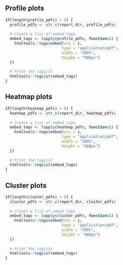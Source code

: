 
## Profile plots

```r
if(length(profile_pdfs) > 0) {
  profile_pdfs <- str_c(report_dir, profile_pdfs)
  
  # Create a list of embed tags
  embed_tags <- lapply(profile_pdfs, function(i) {
    htmltools::tags$embed(src = i, 
                         type = "application/pdf", 
                         width = "100%", 
                         height = "900px")
  })
  
  # Print the tagList
  htmltools::tagList(embed_tags)
}
```

## Heatmap plots

```r
if(length(heatmap_pdfs) > 0) {
  heatmap_pdfs <- str_c(report_dir, heatmap_pdfs)
  
  # Create a list of embed tags
  embed_tags <- lapply(heatmap_pdfs, function(i) {
    htmltools::tags$embed(src = i, 
                         type = "application/pdf", 
                         width = "100%", 
                         height = "900px")
  })
  
  # Print the tagList
  htmltools::tagList(embed_tags)
}
```

## Cluster plots

```r
if(length(cluster_pdfs) > 0) {
  cluster_pdfs <- str_c(report_dir, cluster_pdfs)
  
  # Create a list of embed tags
  embed_tags <- lapply(cluster_pdfs, function(i) {
    htmltools::tags$embed(src = i, 
                         type = "application/pdf", 
                         width = "100%", 
                         height = "900px")
  })
  
  # Print the tagList
  htmltools::tagList(embed_tags)
}
```
